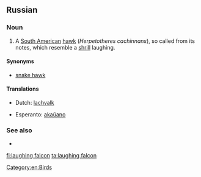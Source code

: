 {{also|laughing-falcon}}
==Russian==

===Noun===
{{en-noun}}

# A [[South American]] [[hawk]] (''Herpetotheres cachinnans''), so called from its notes, which resemble a [[shrill]] laughing.

====Synonyms====
*[[snake hawk]]

====Translations====
{{trans-top|South American hawk (Herpetotheres cachinnans)}}
*Dutch: [[lachvalk]]
{{trans-mid}}
*Esperanto: [[akaŭano]]
{{trans-bottom}}

===See also===
* {{pedia|laughing falcon}}

[[Category:en:Birds]]

[[fi:laughing falcon]]
[[ta:laughing falcon]]